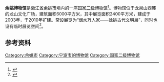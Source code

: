 {{NoteTA|1=zh-hans:余姚; zh-hant: 餘姚}}
{{coord|30|02|59.84|N|121|8|46.72|E|format=dms|display=title}}
{{Infobox Museum
|name          =
|image         = Yuyao Museum, 2014-08-02 02.JPG
|imagesize     = 270
|caption       = 余姚博物馆
|logo          = Logo-of-Yuyao-Museum.png
|logosize      = 200
|map_type      = 
|map_caption   = 
|latitude      = 
|longitude     = 
|established   = 2003年
|dissolved     = 
|location      = [[浙江省|浙江省]][[余姚市|余姚市]]龙泉山西麓
|坐标          = 
|type          = 综合性博物馆
|area          = 6000平方米
|visitors      = 
|馆藏规模      =
|director      = 
|curator       = 
|publictransit = 
|website       =
}}
'''余姚博物馆'''是[[浙江省|浙江省]][[余姚市|余姚市]]境内的一座[[国家二级博物馆|国家二级博物馆]]<ref>{{Cite web|url=http://www.chinamuseum.org.cn/a/xiehuigonggao/20180918/12608.html|title=关于公布第三批国家二、三级博物馆名单的通知|accessdate=2018-09-20|author=|date=2018-09-18|publisher=中国博物馆协会|archive-date=2018-10-24|archive-url=https://web.archive.org/web/20181024110251/http://www.chinamuseum.org.cn/a/xiehuigonggao/20180918/12608.html|dead-url=no}}</ref>。博物馆位于龙泉山西麓的龙山文化广场，建筑面积6000平方米，其中展览面积2400平方米，建成于2003年，于2010年扩建。常设展览为“烟水万人家——餘姚古代文明展”，同时也设有临时展览空间<ref>{{cite web|url=http://daily.cnnb.com.cn/dnsb/html/2010-05/09/content_190406.htm|title=余姚博物馆——物华天宝 越韵遗风|publisher=东南商报|date=2010-05-09|accessdate=2014-08-03|archive-date=2014-08-08|archive-url=https://web.archive.org/web/20140808050022/http://daily.cnnb.com.cn/dnsb/html/2010-05/09/content_190406.htm|dead-url=no}}</ref>。

== 参考资料 ==
{{reflist}}

{{Zhejiang-stub}}

[[Category:余姚市|Category:余姚市]]
[[Category:宁波市的博物馆|Category:宁波市的博物馆]]
[[Category:国家二级博物馆|Category:国家二级博物馆]]